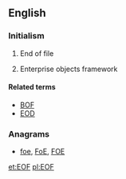 ==English==

===Initialism===
{{rfc-header|Initialism}}
{{head|en|initialism}}

# {{label|en|computing}} End of file
# {{label|en|computing}} Enterprise objects framework

====Related terms====
* [[BOF]]
* [[EOD]]

===Anagrams===
* [[foe#English|foe]], [[FoE#English|FoE]], [[FOE#English|FOE]]

[[et:EOF]]
[[pl:EOF]]